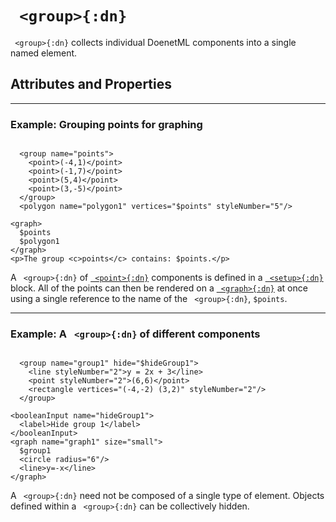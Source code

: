 


# ` <group>{:dn}`


` <group>{:dn}` collects individual DoenetML components into a single named element.

## Attributes and Properties 
 <AttrDisplay name='group'/> 
 <PropDisplay name='group'/>


---

### Example: Grouping points for graphing


```doenet-editor-horiz

  <group name="points">
    <point>(-4,1)</point>
    <point>(-1,7)</point>
    <point>(5,4)</point>
    <point>(3,-5)</point>
  </group>
  <polygon name="polygon1" vertices="$points" styleNumber="5"/>

<graph>
  $points
  $polygon1
</graph>
<p>The group <c>points</c> contains: $points.</p>
```



A ` <group>{:dn}` of [` <point>{:dn}`](point.mdx) components is defined in a [` <setup>{:dn}`](setup.mdx) block. All of the points can then be rendered on a [` <graph>{:dn}`](graph.mdx) at once using a single reference to the name of the ` <group>{:dn}`, `$points`.



---

### Example: A ` <group>{:dn}` of different components


```doenet-editor-horiz

  <group name="group1" hide="$hideGroup1">
    <line styleNumber="2">y = 2x + 3</line>
    <point styleNumber="2">(6,6)</point>
    <rectangle vertices="(-4,-2) (3,2)" styleNumber="2"/>
  </group>

<booleanInput name="hideGroup1">
  <label>Hide group 1</label>
</booleanInput>
<graph name="graph1" size="small">
  $group1
  <circle radius="6"/>
  <line>y=-x</line>
</graph>
```



A ` <group>{:dn}` need not be composed of a single type of element. Objects defined within a ` <group>{:dn}` can be collectively hidden.

